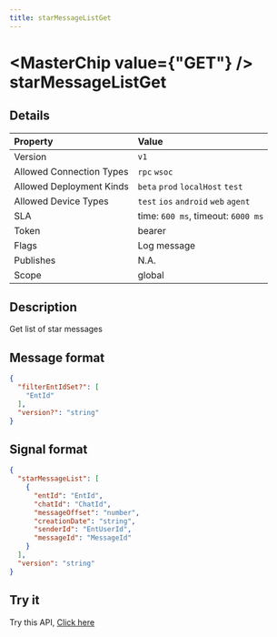 ```yaml
---
title: starMessageListGet
---
```



# <MasterChip value={"GET"} /> starMessageListGet

## Details

| Property | Value | 
| :--- | :--- | 
| Version | `v1` |
| Allowed Connection Types | `rpc` `wsoc`  |
| Allowed Deployment Kinds | `beta` `prod` `localHost` `test`  |
| Allowed Device Types | `test` `ios` `android` `web` `agent`  |
| SLA | time: `600 ms`, timeout: `6000 ms` |
| Token | bearer |
| Flags | Log message |
| Publishes | N.A. |
| Scope | global |


## Description

Get list of star messages

## Message format

```json copy
{
  "filterEntIdSet?": [
    "EntId"
  ],
  "version?": "string"
}
```

## Signal format

```json copy
{
  "starMessageList": [
    {
      "entId": "EntId",
      "chatId": "ChatId",
      "messageOffset": "number",
      "creationDate": "string",
      "senderId": "EntUserId",
      "messageId": "MessageId"
    }
  ],
  "version": "string"
}
```

## Try it

Try this API, [Click here](https://web.neome.ai/api?path=home_drawer_starMessageListGet)

